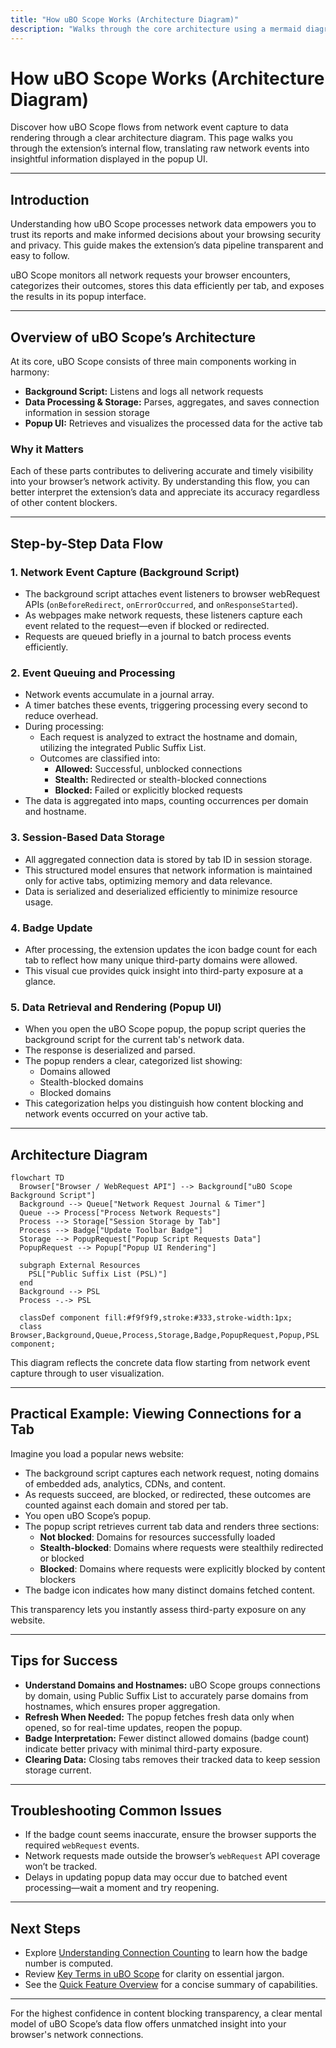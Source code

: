 ```yaml
---
title: "How uBO Scope Works (Architecture Diagram)"
description: "Walks through the core architecture using a mermaid diagram: from the background script capturing network events, through data parsing and storage, to rendering results in the popup—making the extension’s data flow transparent to users."
---
```


# How uBO Scope Works (Architecture Diagram)

Discover how uBO Scope flows from network event capture to data rendering through a clear architecture diagram. This page walks you through the extension’s internal flow, translating raw network events into insightful information displayed in the popup UI.

---

## Introduction

Understanding how uBO Scope processes network data empowers you to trust its reports and make informed decisions about your browsing security and privacy. This guide makes the extension’s data pipeline transparent and easy to follow.

uBO Scope monitors all network requests your browser encounters, categorizes their outcomes, stores this data efficiently per tab, and exposes the results in its popup interface.

---

## Overview of uBO Scope’s Architecture

At its core, uBO Scope consists of three main components working in harmony:

- **Background Script:** Listens and logs all network requests
- **Data Processing & Storage:** Parses, aggregates, and saves connection information in session storage
- **Popup UI:** Retrieves and visualizes the processed data for the active tab

### Why it Matters

Each of these parts contributes to delivering accurate and timely visibility into your browser’s network activity. By understanding this flow, you can better interpret the extension’s data and appreciate its accuracy regardless of other content blockers.

---

## Step-by-Step Data Flow

### 1. Network Event Capture (Background Script)

- The background script attaches event listeners to browser webRequest APIs (`onBeforeRedirect`, `onErrorOccurred`, and `onResponseStarted`).
- As webpages make network requests, these listeners capture each event related to the request—even if blocked or redirected.
- Requests are queued briefly in a journal to batch process events efficiently.

### 2. Event Queuing and Processing

- Network events accumulate in a journal array.
- A timer batches these events, triggering processing every second to reduce overhead.
- During processing:
  - Each request is analyzed to extract the hostname and domain, utilizing the integrated Public Suffix List.
  - Outcomes are classified into:
    - **Allowed:** Successful, unblocked connections
    - **Stealth:** Redirected or stealth-blocked connections
    - **Blocked:** Failed or explicitly blocked requests
- The data is aggregated into maps, counting occurrences per domain and hostname.

### 3. Session-Based Data Storage

- All aggregated connection data is stored by tab ID in session storage.
- This structured model ensures that network information is maintained only for active tabs, optimizing memory and data relevance.
- Data is serialized and deserialized efficiently to minimize resource usage.

### 4. Badge Update

- After processing, the extension updates the icon badge count for each tab to reflect how many unique third-party domains were allowed.
- This visual cue provides quick insight into third-party exposure at a glance.

### 5. Data Retrieval and Rendering (Popup UI)

- When you open the uBO Scope popup, the popup script queries the background script for the current tab's network data.
- The response is deserialized and parsed.
- The popup renders a clear, categorized list showing:
  - Domains allowed
  - Stealth-blocked domains
  - Blocked domains
- This categorization helps you distinguish how content blocking and network events occurred on your active tab.

---

## Architecture Diagram

```mermaid
flowchart TD
  Browser["Browser / WebRequest API"] --> Background["uBO Scope Background Script"]
  Background --> Queue["Network Request Journal & Timer"]
  Queue --> Process["Process Network Requests"]
  Process --> Storage["Session Storage by Tab"]
  Process --> Badge["Update Toolbar Badge"]
  Storage --> PopupRequest["Popup Script Requests Data"]
  PopupRequest --> Popup["Popup UI Rendering"]

  subgraph External Resources
    PSL["Public Suffix List (PSL)"]
  end
  Background --> PSL
  Process -.-> PSL

  classDef component fill:#f9f9f9,stroke:#333,stroke-width:1px;
  class Browser,Background,Queue,Process,Storage,Badge,PopupRequest,Popup,PSL component;
```

This diagram reflects the concrete data flow starting from network event capture through to user visualization.

---

## Practical Example: Viewing Connections for a Tab

Imagine you load a popular news website:

- The background script captures each network request, noting domains of embedded ads, analytics, CDNs, and content.
- As requests succeed, are blocked, or redirected, these outcomes are counted against each domain and stored per tab.
- You open uBO Scope’s popup.
- The popup script retrieves current tab data and renders three sections:
  - **Not blocked**: Domains for resources successfully loaded
  - **Stealth-blocked**: Domains where requests were stealthily redirected or blocked
  - **Blocked**: Domains where requests were explicitly blocked by content blockers
- The badge icon indicates how many distinct domains fetched content.

This transparency lets you instantly assess third-party exposure on any website.

---

## Tips for Success

- **Understand Domains and Hostnames:** uBO Scope groups connections by domain, using Public Suffix List to accurately parse domains from hostnames, which ensures proper aggregation.
- **Refresh When Needed:** The popup fetches fresh data only when opened, so for real-time updates, reopen the popup.
- **Badge Interpretation:** Fewer distinct allowed domains (badge count) indicate better privacy with minimal third-party exposure.
- **Clearing Data:** Closing tabs removes their tracked data to keep session storage current.

---

## Troubleshooting Common Issues

- If the badge count seems inaccurate, ensure the browser supports the required `webRequest` events.
- Network requests made outside the browser’s `webRequest` API coverage won’t be tracked.
- Delays in updating popup data may occur due to batched event processing—wait a moment and try reopening.

---

## Next Steps

- Explore [Understanding Connection Counting](/overview/core-concepts-and-features/connection-counting-explained) to learn how the badge number is computed.
- Review [Key Terms in uBO Scope](/overview/core-concepts-and-features/key-terms-and-concepts) for clarity on essential jargon.
- See the [Quick Feature Overview](/overview/core-concepts-and-features/feature-summary) for a concise summary of capabilities.

---

For the highest confidence in content blocking transparency, a clear mental model of uBO Scope’s data flow offers unmatched insight into your browser's network connections.